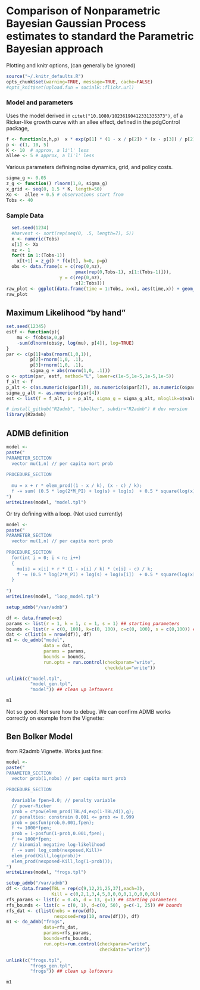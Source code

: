 # Comparison of Nonparametric Bayesian Gaussian Process estimates to standard the Parametric Bayesian approach

Plotting and knitr options, (can generally be ignored)

```r
source("~/.knitr_defaults.R")
opts_chunk$set(warning=TRUE, message=TRUE, cache=FALSE)
#opts_knit$set(upload.fun = socialR::flickr.url)
```



### Model and parameters

Uses the model derived in ` citet("10.1080/10236190412331335373")`, of a Ricker-like growth curve with an allee effect, defined in the pdgControl package,


```r
f <- function(x,h,p)  x * exp(p[1] * (1 - x / p[2]) * (x - p[3]) / p[2] ) 
p <- c(1, 10, 5)
K <- 10  # approx, a li'l' less
allee <- 5 # approx, a li'l' less
```

  

Various parameters defining noise dynamics, grid, and policy costs.  

```r
sigma_g <- 0.05
z_g <- function() rlnorm(1,0, sigma_g)
x_grid <- seq(0, 1.5 * K, length=50)
Xo <-  allee + 0.5 # observations start from
Tobs <- 40
```

### Sample Data

```r
  set.seed(1234)
  #harvest <- sort(rep(seq(0, .5, length=7), 5))
  x <- numeric(Tobs)
  x[1] <- Xo
  nz <- 1
  for(t in 1:(Tobs-1))
    x[t+1] = z_g() * f(x[t], h=0, p=p)
  obs <- data.frame(x = c(rep(0,nz), 
                          pmax(rep(0,Tobs-1), x[1:(Tobs-1)])), 
                    y = c(rep(0,nz), 
                          x[2:Tobs]))
raw_plot <- ggplot(data.frame(time = 1:Tobs, x=x), aes(time,x)) + geom_line()
raw_plot
```


## Maximum Likelihood "by hand"

```r
set.seed(12345)
estf <- function(p){ 
    mu <- f(obs$x,0,p)
    -sum(dlnorm(obs$y, log(mu), p[4]), log=TRUE)
}
par <- c(p[1]+abs(rnorm(1,0,1)), 
         p[2]+rnorm(1,0, .1), 
         p[3]+rnorm(1,0, .1), 
         sigma_g + abs(rnorm(1,0, .1)))
o <- optim(par, estf, method="L", lower=c(1e-5,1e-5,1e-5,1e-5))
f_alt <- f
p_alt <- c(as.numeric(o$par[1]), as.numeric(o$par[2]), as.numeric(o$par[3]))
sigma_g_alt <- as.numeric(o$par[4])
est <- list(f = f_alt, p = p_alt, sigma_g = sigma_g_alt, mloglik=o$value)
```




```r
# install_github("R2admb", "bbolker", subdir="R2admb") # dev version
library(R2admb)
```


## ADMB definition

```r
model <- 
paste("
PARAMETER_SECTION
  vector mu(1,n) // per capita mort prob
      
PROCEDURE_SECTION
      
  mu = x + r * elem_prod((1 - x / k), (x - c) / k);
  f -= sum( (0.5 * log(2*M_PI) + log(s) + log(x)  + 0.5 * square(log(x) - mu) / square(s)) ); 
")
writeLines(model, "model.tpl")
```


Or try defining with a loop.  (Not used currently)

```r
model <- 
paste("
PARAMETER_SECTION
  vector mu(1,n) // per capita mort prob
      
PROCEDURE_SECTION
  for(int i = 0; i < n; i++)
  {
    mu[i] = x[i] + r * (1 - x[i] / k) * (x[i] - c) / k;
    f -= (0.5 * log(2*M_PI) + log(s) + log(x[i])  + 0.5 * square(log(x[i]) - mu) / square(s)) );
  }
  
")
writeLines(model, "loop_model.tpl")
```




```r
setup_admb("/var/admb")

df <- data.frame(x=x)
params <- list(r = 1, k = 1, c = 1, s = 1) ## starting parameters
bounds <- list(r = c(0, 100), k=c(0, 100), c=c(0, 100), s = c(0,100)) ## bounds
dat <- c(list(n = nrow(df)), df)
m1 <- do_admb("model",
              data = dat,
              params = params,
              bounds = bounds,
              run.opts = run.control(checkparam="write",
                                     checkdata="write"))
```

```r
unlink(c("model.tpl",
         "model_gen.tpl",
         "model")) ## clean up leftovers

m1
```



Not so good. Not sure how to debug.  We can confirm ADMB works correctly on example from the Vignette:




## Ben Bolker Model 

from R2admb Vignette.  Works just fine:



```r
model <- 
paste("
PARAMETER_SECTION
  vector prob(1,nobs) // per capita mort prob     
      
PROCEDURE_SECTION

  dvariable fpen=0.0; // penalty variable
  // power-Ricker
  prob = c*pow(elem_prod(TBL/d,exp(1-TBL/d)),g);
  // penalties: constrain 0.001 <= prob <= 0.999
  prob = posfun(prob,0.001,fpen);
  f += 1000*fpen;
  prob = 1-posfun(1-prob,0.001,fpen);
  f += 1000*fpen;
  // binomial negative log-likelihood
  f -= sum( log_comb(nexposed,Kill)+
  elem_prod(Kill,log(prob))+
  elem_prod(nexposed-Kill,log(1-prob)));
")
writeLines(model, "frogs.tpl")
```


```r
setup_admb("/var/admb")
df <- data.frame(TBL = rep(c(9,12,21,25,37),each=3), 
                 Kill = c(0,2,1,3,4,5,0,0,0,0,1,0,0,0,0L))
rfs_params <- list(c = 0.45, d = 13, g=1) ## starting parameters
rfs_bounds <- list(c = c(0, 1), d=c(0, 50), g=c(-1, 25)) ## bounds
rfs_dat <- c(list(nobs = nrow(df),
                  nexposed=rep(10, nrow(df))), df)
m1 <- do_admb("frogs",
              data=rfs_dat,
              params=rfs_params,
              bounds=rfs_bounds,
              run.opts=run.control(checkparam="write",
                                   checkdata="write"))
```

```r
unlink(c("frogs.tpl",
         "frogs_gen.tpl",
         "frogs")) ## clean up leftovers

m1
```



